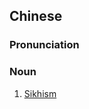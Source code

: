 {{also|锡克教}}
==Chinese==
{{zh-forms|s=锡克教|type=21}}

===Pronunciation===
{{zh-pron
|m=錫kèjiào
|c=sek3 hak1 gaau3
|cat=n
}}

===Noun===
{{zh-noun}}

# [[Sikhism]]